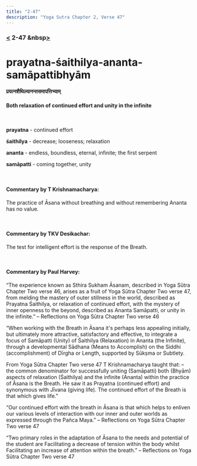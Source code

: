 ```yaml
---
title: "2-47"
description: "Yoga Sutra Chapter 2, Verse 47"
---
```


### [<](/Chapter-2/2-46/) 2-47 &nbsp[>](/Chapter-2/2-48/)

# prayatna-śaithilya-ananta-samāpattibhyām

#### प्रयत्नशैथिल्यानन्तसमापत्तिभ्याम्

#### Both relaxation of continued effort and unity in the infinite

<br />

**prayatna** - continued effort

**śaithilya** - decrease; looseness; relaxation

**ananta** - endless, boundless, eternal, infinite; the first serpent

**samāpatti** - coming together, unity

<br />

#### Commentary by T Krishnamacharya:

The practice of Āsana without breathing and without remembering Ananta has no value.

<br />

#### Commentary by TKV Desikachar:

The test for intelligent effort is the response of the Breath.

<br />

#### Commentary by Paul Harvey:

“The experience known as Sthira Sukham Āsanam,
described in Yoga Sūtra Chapter Two verse 46,
arises as a fruit of Yoga Sūtra Chapter Two verse 47,
from melding the mastery of outer stillness in the world,
described as Prayatna Śaithilya, or relaxation of continued effort,
with the mystery of inner openness to the beyond,
described as Ananta Samāpatti, or unity in the infinite.”
– Reflections on Yoga Sūtra Chapter Two verse 46

“When working with the Breath in Āsana it's perhaps less appealing initially,
but ultimately more attractive, satisfactory and effective,
to integrate a focus of Samāpatti (Unity) of
Śaithilya (Relaxation) in Ananta (the Infinite),
through a developmental Sādhana (Means to Accomplish)
on the Siddhi (accomplishment) of Dīrgha or Length,
supported by Sūkṣma or Subtlety.

From Yoga Sūtra Chapter Two verse 47 T Krishnamacharya taught that:
– the common denominator for successfully uniting (Samāpatti)
both (Bhyām) aspects of relaxation (Śaithilya) and the infinite (Ananta)
within the practice of Āsana is the Breath.
He saw it as Prayatna (continued effort)
and synonymous with Jīvana (giving life).
The continued effort of the Breath is that which gives life.”

“Our continued effort
with the breath in Āsana
is that which helps to enliven
our various levels of interaction
with our inner and outer worlds as
expressed through the Pañca Maya.”
– Reflections on Yoga Sūtra Chapter Two verse 47

“Two primary roles in the adaptation of Āsana
to the needs and potential of the student are
Facilitating a decrease of tension within the body
whilst
Facilitating an increase of attention within the breath.”
– Reflections on Yoga Sūtra Chapter Two verse 47
